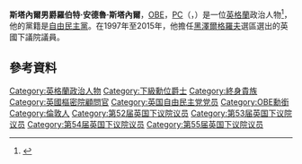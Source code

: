 '''斯塔內爾男爵羅伯特·安德魯·斯塔內爾'''，[[英帝國官佐勳章|OBE]]，[[樞密院顧問官|PC]]（{{lang-en|'''Robert Andrew Stunell, Baron Stunell'''}}，{{bd|1942年|11月24日|||Stunell, Andrew}}）是一位[[英格蘭|英格蘭]]政治人物<ref>{{Cite web |url=http://www.communities.gov.uk/newsroom/articlesandspeeches/ |title=Articles and speeches - Newsroom - Department for Communities and Local Government<!-- Bot generated title --> |access-date=2016-03-07 |archive-date=2010-05-17 |archive-url=https://web.archive.org/web/20100517161506/http://www.communities.gov.uk/newsroom/articlesandspeeches/ |dead-url=no }}</ref>，他的黨籍是[[自由民主黨_(英國)|自由民主黨]]。在1997年至2015年，他擔任[[黑澤爾格羅夫_(英國國會選區)|黑澤爾格羅夫]]選區選出的英國下議院議員。
==參考資料==
{{Reflist}}
{{DEFAULTSORT:Stunell, Andrew}}
[[Category:英格蘭政治人物|Category:英格蘭政治人物]]
[[Category:下級勳位爵士|Category:下級勳位爵士]]
[[Category:終身貴族|Category:終身貴族]]
[[Category:英國樞密院顧問官|Category:英國樞密院顧問官]]
[[Category:英国自由民主党党员|Category:英国自由民主党党员]]
[[Category:OBE勳銜|Category:OBE勳銜]]
[[Category:倫敦人|Category:倫敦人]]
[[Category:第52届英国下议院议员|Category:第52届英国下议院议员]]
[[Category:第53届英国下议院议员|Category:第53届英国下议院议员]]
[[Category:第54届英国下议院议员|Category:第54届英国下议院议员]]
[[Category:第55届英国下议院议员|Category:第55届英国下议院议员]]